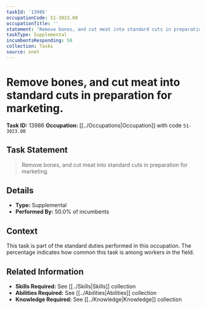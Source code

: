 ```yaml
---
taskId: '13986'
occupationCode: 51-3023.00
occupationTitle: ''
statement: 'Remove bones, and cut meat into standard cuts in preparation for marketing.'
taskType: Supplemental
incumbentsResponding: 50
collection: Tasks
source: onet
---
```

# Remove bones, and cut meat into standard cuts in preparation for marketing.

**Task ID:** 13986
**Occupation:** [[../Occupations|Occupation]] with code `51-3023.00`

## Task Statement

> Remove bones, and cut meat into standard cuts in preparation for marketing.

## Details

- **Type:** Supplemental
- **Performed By:** 50.0% of incumbents

## Context

This task is part of the standard duties performed in this occupation. The percentage indicates how common this task is among workers in the field.

## Related Information

- **Skills Required:** See [[../Skills|Skills]] collection
- **Abilities Required:** See [[../Abilities|Abilities]] collection
- **Knowledge Required:** See [[../Knowledge|Knowledge]] collection
